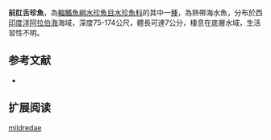 {{Speciesbox 
| status = NE
| status_system = IUCN3.1
| taxon = Glossanodon mildredae
| authority =  [[Cohen|Cohen]] & [[Atsaides|Atsaides]], 1969
| synonyms = 
}}

'''前肛舌珍魚'''，為[[輻鰭魚綱|輻鰭魚綱]][[水珍魚目|水珍魚目]][[水珍魚科|水珍魚科]]的其中一[[種|種]]，為熱帶海水魚，分布於西[[印度洋|印度洋]][[阿拉伯海|阿拉伯海]]海域，深度75-174公尺，體長可達7公分，棲息在底層水域，生活習性不明。

==参考文献==
*{{FishBase_species|genus=Glossanodon|species=mildredae|year=2015|month=8}}

== 扩展阅读 ==
{{refbegin}}
{{wikispecies-inline|Glossanodon mildredae|前肛舌珍魚}}
{{refend}}
{{Taxonbar|from=Q2417251}}

[[Category:舌珍魚屬|mildredae]]